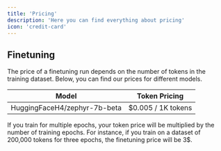 ```yaml
---
title: 'Pricing'
description: 'Here you can find everything about pricing'
icon: 'credit-card'
---
```


## Finetuning

The price of a finetuning run depends on the number of tokens in the training dataset. Below, you can find our prices for different models.



| Model | Token Pricing                           | 
| -------- | ------------------------------------- | 
| HuggingFaceH4/zephyr-7b-beta     | $0.005 / 1K tokens    |


If you train for multiple epochs, your token price will be multiplied by the number of training epochs. For instance, if you train on a dataset of 200,000 tokens for three epochs, the finetuning price will be 3$.

